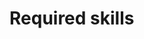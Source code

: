 # Required skills

<!--
Description of the basic knowledge (e.g. knowledge of certain types) and skills (e.g. being able to operate certain equipment) that the user of the protocol must have in order to be able to perform the protocol in an appropriate manner.
If necessary, reference can be made to specific courses.
-->

